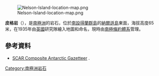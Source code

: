 [[Image:Nelson-Island-location-map.png|thumb]]

{{coord|62|19|S|58|48|W|display=title}}

'''皮格岩'''（{{lang-en|Pig Rock}}），是[[南極洲|南極洲]]的岩石，位於[[南設得蘭群島|南設得蘭群島]]的[[納爾遜島|納爾遜島]]東面，海拔高度65米，在1935年由[[英國|英國]]研究隊繪入地圖和命名，現時由[[南極條約體系|南極條約體系]]管理。

==參考資料==
* [http://data.aad.gov.au/aadc/gaz/scar/ SCAR Composite Antarctic Gazetteer] {{WebCite|url=https://www.webcitation.org/5ug2CfC7m?url=http://data.aad.gov.au/aadc/gaz/scar/ |date=20101202140255 |dateformat=iso }}.

{{南设得兰群岛}}

{{Antarctica-geo-stub}}

[[Category:南極洲岩石|Category:南極洲岩石]]